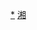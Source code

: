 <div style="position: relative" class="center">
{{Image label begin|image=Administrative Division Chenzhou.png|width={{{1|540}}}|link=}} 
{{Image label|x=580|y=1120|scale={{{1|540}}}/1800|text={{vtext|[[北湖区|<span style="color: black;">'''北湖区'''</span>]]}}}}
{{Image label|x=780|y=1000|scale={{{1|540}}}/1800|text={{vtext|[[苏仙区|<span style="color: black;">'''苏仙区'''</span>]]}}}}
{{Image label|x=320|y=970|scale={{{1|540}}}/1800|text=[[桂阳县|<span style="color: black;">'''桂阳县'''</span>]]}}
{{Image label|x=570|y=1420|scale={{{1|540}}}/1800|text=[[宜章县|<span style="color: black;">'''宜章县'''</span>]]}}
{{Image label|x=830|y=610|scale={{{1|540}}}/1800|text=[[永兴县|<span style="color: black;">'''永兴县'''</span>]]}}
{{Image label|x=110|y=1200|scale={{{1|540}}}/1800|text=[[嘉禾县|<span style="color: black;">'''嘉禾县'''</span>]]}}
{{Image label|x=270|y=1480|scale={{{1|540}}}/1800|text=[[临武县|<span style="color: black;">'''临武县'''</span>]]}}
{{Image label|x=1240|y=1280|scale={{{1|540}}}/1800|text=[[汝城县|<span style="color: black;">'''汝城县'''</span>]]}}
{{Image label|x=1400|y=870|scale={{{1|540}}}/1800|text=[[桂东县|<span style="color: black;">'''桂东县'''</span>]]}}
{{Image label|x=940|y=310|scale={{{1|540}}}/1800|text=[[安仁县|<span style="color: black;">'''安仁县'''</span>]]}}
{{Image label|x=1040|y=910|scale={{{1|540}}}/1800|text=[[资兴市|<span style="color: black;">'''资兴市'''</span>]]}}
</div>
<noinclude>
[[Category:郴州行政区划|*]]
[[Category:中华人民共和国地级行政区划图|湘]]
</noinclude>